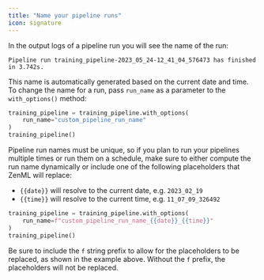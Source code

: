 ```yaml
---
title: "Name your pipeline runs"
icon: signature
---
```


In the output logs of a pipeline run you will see the name of the run:


```shell
Pipeline run training_pipeline-2023_05_24-12_41_04_576473 has finished in 3.742s.
```

This name is automatically generated based on the current date and time. To change the name for a run, pass `run_name` as a parameter to the `with_options()` method:


```py
training_pipeline = training_pipeline.with_options(
    run_name="custom_pipeline_run_name"
)
training_pipeline()
```

Pipeline run names must be unique, so if you plan to run your pipelines multiple times or run them on a schedule, make sure to either compute the run name dynamically or include one of the following placeholders that ZenML will replace:

* `{{date}}` will resolve to the current date, e.g. `2023_02_19`
* `{{time}}` will resolve to the current time, e.g. `11_07_09_326492`


```py
training_pipeline = training_pipeline.with_options(
    run_name=f"custom_pipeline_run_name_{{date}}_{{time}}"
)
training_pipeline()
```

Be sure to include the `f` string prefix to allow for the placeholders to be replaced, as shown in the example above. Without the `f` prefix, the placeholders will not be replaced.

